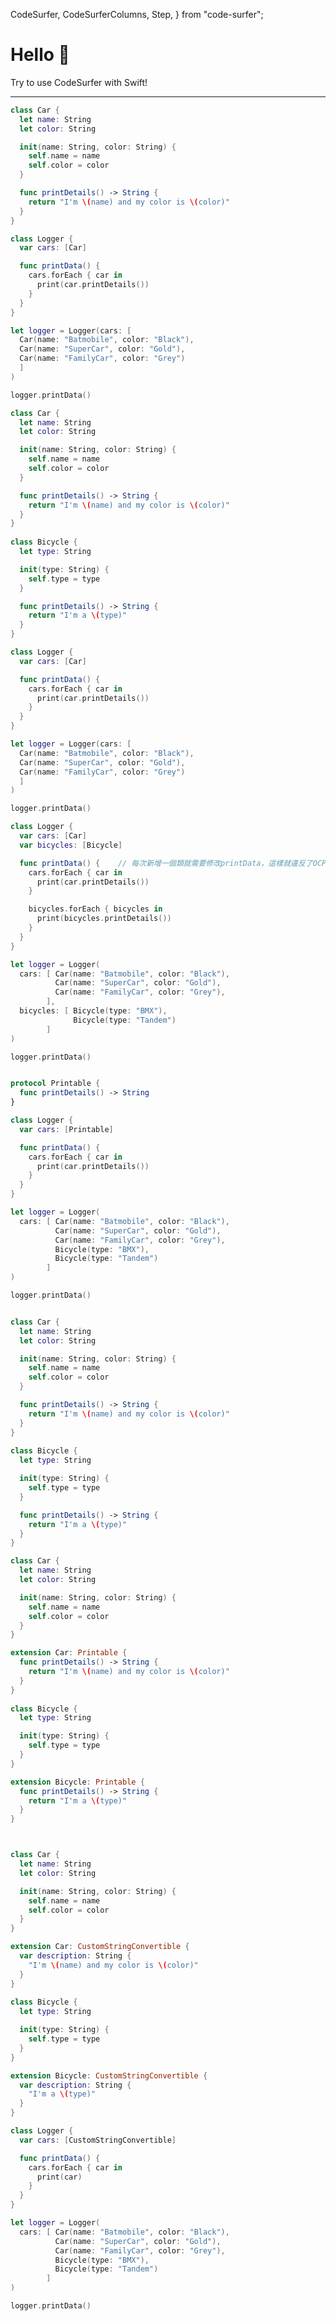   CodeSurfer,
  CodeSurferColumns,
  Step,
} from "code-surfer";

# Hello 👋

Try to use CodeSurfer with Swift!

---

<CodeSurfer theme={nightOwl}>

```swift
class Car {
  let name: String
  let color: String

  init(name: String, color: String) {
    self.name = name
    self.color = color
  }

  func printDetails() -> String {
    return "I'm \(name) and my color is \(color)"
  }
}

class Logger {
  var cars: [Car]

  func printData() {
    cars.forEach { car in
      print(car.printDetails())
    }
  }
}

let logger = Logger(cars: [
  Car(name: "Batmobile", color: "Black"),
  Car(name: "SuperCar", color: "Gold"),
  Car(name: "FamilyCar", color: "Grey")
  ]
)

logger.printData()
```

```swift
class Car {
  let name: String
  let color: String

  init(name: String, color: String) {
    self.name = name
    self.color = color
  }

  func printDetails() -> String {
    return "I'm \(name) and my color is \(color)"
  }
}
 
class Bicycle {
  let type: String

  init(type: String) {
    self.type = type
  }

  func printDetails() -> String {
    return "I'm a \(type)"
  }
}
```

```swift
class Logger {
  var cars: [Car]

  func printData() {
    cars.forEach { car in
      print(car.printDetails())
    }
  }
}

let logger = Logger(cars: [
  Car(name: "Batmobile", color: "Black"),
  Car(name: "SuperCar", color: "Gold"),
  Car(name: "FamilyCar", color: "Grey")
  ]
)

logger.printData()
```

```swift
class Logger {
  var cars: [Car]
  var bicycles: [Bicycle]

  func printData() {	// 每次新增一個類就需要修改printData，這樣就違反了OCP
    cars.forEach { car in
      print(car.printDetails())
    }

    bicycles.forEach { bicycles in
      print(bicycles.printDetails())
    }
  }
}

let logger = Logger(
  cars: [ Car(name: "Batmobile", color: "Black"),
          Car(name: "SuperCar", color: "Gold"),
          Car(name: "FamilyCar", color: "Grey"),
        ],
  bicycles: [ Bicycle(type: "BMX"),
              Bicycle(type: "Tandem") 
        ]
)

logger.printData()
```

```diff 5
```

```swift title="解決方法：將接口抽出來，「對擴展開放，對修改封閉」"
protocol Printable {
  func printDetails() -> String
}
```

```swift
class Logger {
  var cars: [Printable]

  func printData() {
    cars.forEach { car in
      print(car.printDetails())
    }
  }
}

let logger = Logger(
  cars: [ Car(name: "Batmobile", color: "Black"),
          Car(name: "SuperCar", color: "Gold"),
          Car(name: "FamilyCar", color: "Grey"),
          Bicycle(type: "BMX"),    
          Bicycle(type: "Tandem") 
        ]
)

logger.printData()
```

```diff 2,12:17
```

```swift
class Car {
  let name: String
  let color: String

  init(name: String, color: String) {
    self.name = name
    self.color = color
  }

  func printDetails() -> String {
    return "I'm \(name) and my color is \(color)"
  }
}
 
class Bicycle {
  let type: String

  init(type: String) {
    self.type = type
  }

  func printDetails() -> String {
    return "I'm a \(type)"
  }
}
```

```swift
class Car {
  let name: String
  let color: String

  init(name: String, color: String) {
    self.name = name
    self.color = color
  }
}

extension Car: Printable {
  func printDetails() -> String {
    return "I'm \(name) and my color is \(color)"
  }
}
 
class Bicycle {
  let type: String

  init(type: String) {
    self.type = type
  }
}

extension Bicycle: Printable {
  func printDetails() -> String {
    return "I'm a \(type)"
  }
}
```

```diff 1:15
```

```diff 17:29
```


```swift
class Car {
  let name: String
  let color: String

  init(name: String, color: String) {
    self.name = name
    self.color = color
  }
}

extension Car: CustomStringConvertible {
  var description: String {
    "I'm \(name) and my color is \(color)"
  }
}
 
class Bicycle {
  let type: String

  init(type: String) {
    self.type = type
  }
}

extension Bicycle: CustomStringConvertible {
  var description: String {
    "I'm a \(type)"
  }
}
```
```swift
class Logger {
  var cars: [CustomStringConvertible]

  func printData() {
    cars.forEach { car in
      print(car)
    }
  }
}

let logger = Logger(
  cars: [ Car(name: "Batmobile", color: "Black"),
          Car(name: "SuperCar", color: "Gold"),
          Car(name: "FamilyCar", color: "Grey"),
          Bicycle(type: "BMX"),    
          Bicycle(type: "Tandem") 
        ]
)

logger.printData()
```
</CodeSurfer>